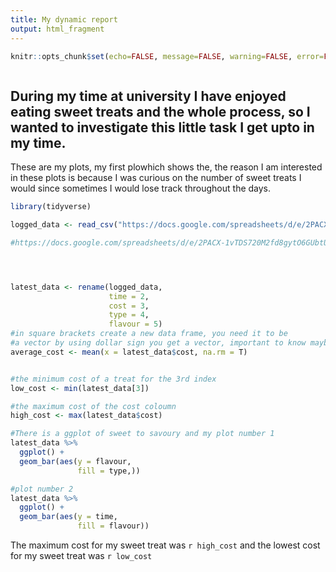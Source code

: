 ```yaml
---
title: My dynamic report
output: html_fragment
---
```


```r
knitr::opts_chunk$set(echo=FALSE, message=FALSE, warning=FALSE, error=FALSE)

```

```css

```

## During my time at university I have enjoyed eating sweet treats and the whole process, so I wanted to investigate this little task I get upto in my time.


These are my plots, my first plowhich shows the, the reason I am interested in these plots is because I was curious on the number of sweet treats I would since sometimes I would lose track throughout the days. 


```r
library(tidyverse)

logged_data <- read_csv("https://docs.google.com/spreadsheets/d/e/2PACX-1vTDS720M2fd8gytO6GUbtUSs2YBnvkwJff4e2OEiuSGf0FshxlhtobA-FpoY1oaf_pZKIfDSB5Wo6_N/pub?output=csv")

#https://docs.google.com/spreadsheets/d/e/2PACX-1vTDS720M2fd8gytO6GUbtUSs2YBnvkwJff4e2OEiuSGf0FshxlhtobA-FpoY1oaf_pZKIfDSB5Wo6_N/pub?output=csv




latest_data <- rename(logged_data,
                      time = 2,
                      cost = 3,
                      type = 4,
                      flavour = 5)
#in square brackets create a new data frame, you need it to be 
#a vector by using dollar sign you get a vector, important to know maybe on test
average_cost <- mean(x = latest_data$cost, na.rm = T)


#the minimum cost of a treat for the 3rd index
low_cost <- min(latest_data[3])

#the maximum cost of the cost coloumn
high_cost <- max(latest_data$cost)

#There is a ggplot of sweet to savoury and my plot number 1 
latest_data %>%
  ggplot() +
  geom_bar(aes(y = flavour,
               fill = type,))

#plot number 2 
latest_data %>%
  ggplot() + 
  geom_bar(aes(y = time,
               fill = flavour))

```

The maximum cost for my sweet treat was `r high_cost` and the lowest cost for my sweet treat was `r low_cost`
